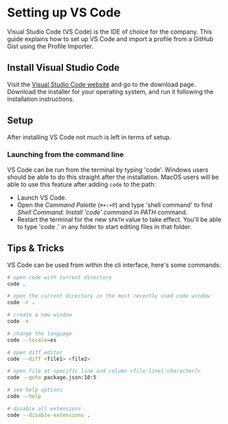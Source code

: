 # Setting up VS Code

Visual Studio Code (VS Code) is the IDE of choice for the company. This guide explains how to set up VS Code and import a profile from a GitHub Gist using the Profile Importer.

## Install Visual Studio Code

Visit the [Visual Studio Code website](https://code.visualstudio.com/) and go to the download page. Download the installer for your operating system, and run it following the installation instructions.

## Setup

After installing VS Code not much is left in terms of setup.

### Launching from the command line

VS Code can be run from the terminal by typing 'code'.
Windows users should be able to do this straight after the installation.
MacOS users will be able to use this feature after adding `code` to the path:

- Launch VS Code.
- Open the *Command Palette* (`⌘+⇧+P`) and type 'shell command' to find *Shell Command: Install 'code' command in PATH* command.
- Restart the terminal for the new `$PATH` value to take effect. You'll be able to type 'code .' in any folder to start editing files in that folder.

## Tips & Tricks

VS Code can be used from within the cli interface, here's some commands:

```sh
# open code with current directory
code .

# open the current directory in the most recently used code window
code -r .

# create a new window
code -n

# change the language
code --locale=es

# open diff editor
code --diff <file1> <file2>

# open file at specific line and column <file:line[:character]>
code --goto package.json:10:5

# see help options
code --help

# disable all extensions
code --disable-extensions .
```
